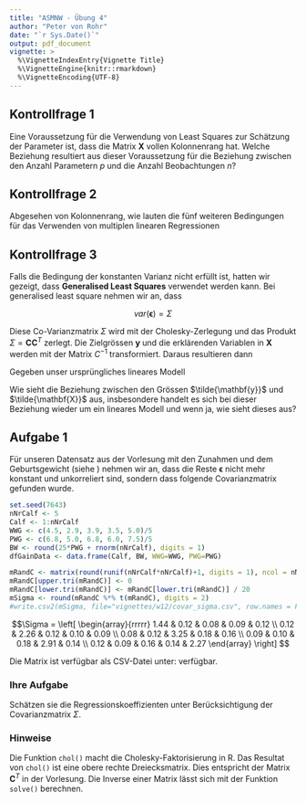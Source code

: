 ```yaml
---
title: "ASMNW - Übung 4"
author: "Peter von Rohr"
date: "`r Sys.Date()`"
output: pdf_document
vignette: >
  %\VignetteIndexEntry{Vignette Title}
  %\VignetteEngine{knitr::rmarkdown}
  %\VignetteEncoding{UTF-8}
---
```


## Kontrollfrage 1
Eine Voraussetzung für die Verwendung von Least Squares zur Schätzung der Parameter ist, dass die Matrix $\mathbf{X}$ vollen Kolonnenrang hat. Welche Beziehung resultiert aus dieser Voraussetzung für die Beziehung zwischen den Anzahl Parametern $p$ und die Anzahl Beobachtungen $n$?


## Kontrollfrage 2
Abgesehen von Kolonnenrang, wie lauten die fünf weiteren Bedingungen für das Verwenden von multiplen linearen Regressionen


## Kontrollfrage 3
Falls die Bedingung der konstanten Varianz nicht erfüllt ist, hatten wir gezeigt, dass __Generalised Least Squares__ verwendet werden kann. Bei generalised least square nehmen wir an, dass 

$$var(\mathbf{\epsilon}) = \Sigma$$

Diese Co-Varianzmatrix $\Sigma$ wird mit der Cholesky-Zerlegung und das Produkt $\Sigma = \mathbf{C}\mathbf{C}^T$ zerlegt. Die Zielgrössen $\mathbf{y}$ und die erklärenden Variablen in $\mathbf{X}$ werden mit der Matrix $C^{-1}$ transformiert. Daraus resultieren dann

\begin{eqnarray}
\tilde{\mathbf{y}} &=& \mathbf{C}^{-1} \mathbf{y} \nonumber \\
\tilde{\mathbf{X}} &=& \mathbf{C}^{-1} \mathbf{X}
\label{eq:TildeTransform}
\end{eqnarray}

Gegeben unser ursprüngliches lineares Modell


\begin{equation}
\mathbf{y} = \mathbf{X}\mathbf{\beta} + \mathbf{\epsilon}
\label{eq:LinearModel}
\end{equation}

Wie sieht die Beziehung zwischen den Grössen $\tilde{\mathbf{y}}$ und $\tilde{\mathbf{X}}$ aus, insbesondere handelt es sich bei dieser Beziehung wieder um ein lineares Modell und wenn ja, wie sieht dieses aus?

\pagebreak

## Aufgabe 1
Für unseren Datensatz aus der Vorlesung mit den Zunahmen und dem Geburtsgewicht (siehe \url{http://charlotte-ngs.github.io/GELASM/w12/gain_data.csv}) nehmen wir an, dass die Reste $\mathbf{\epsilon}$ nicht mehr konstant und unkorreliert sind, sondern dass folgende Covarianzmatrix gefunden wurde.


```r
set.seed(7643)
nNrCalf <- 5
Calf <- 1:nNrCalf
WWG <- c(4.5, 2.9, 3.9, 3.5, 5.0)/5
PWG <- c(6.8, 5.0, 6.8, 6.0, 7.5)/5
BW <- round(25*PWG + rnorm(nNrCalf), digits = 1)
dfGainData <- data.frame(Calf, BW, WWG=WWG, PWG=PWG)

mRandC <- matrix(round(runif(nNrCalf*nNrCalf)+1, digits = 1), ncol = nNrCalf)
mRandC[upper.tri(mRandC)] <- 0
mRandC[lower.tri(mRandC)] <- mRandC[lower.tri(mRandC)] / 20
mSigma <- round(mRandC %*% t(mRandC), digits = 2)
#write.csv2(mSigma, file="vignettes/w12/covar_sigma.csv", row.names = FALSE, quote = FALSE)
```

$$\Sigma = \left[
  \begin{array}{rrrrr}
      1.44 & 0.12 & 0.08 & 0.09 & 0.12 \\ 
      0.12 & 2.26 & 0.12 & 0.10 & 0.09 \\ 
      0.08 & 0.12 & 3.25 & 0.18 & 0.16 \\ 
      0.09 & 0.10 & 0.18 & 2.91 & 0.14 \\ 
      0.12 & 0.09 & 0.16 & 0.14 & 2.27
  \end{array}
\right]
$$

Die Matrix ist verfügbar als CSV-Datei unter: \url{http://charlotte-ngs.github.io/GELASM/w12/covar_sigma.csv} verfügbar. 

### Ihre Aufgabe
Schätzen sie die Regressionskoeffizienten unter Berücksichtigung der Covarianzmatrix $\Sigma$.

### Hinweise
Die Funktion `chol()` macht die Cholesky-Faktorisierung in R. Das Resultat von `chol()` ist eine obere rechte Dreiecksmatrix. Dies entspricht der Matrix $\mathbf{C}^T$ in der Vorlesung. Die Inverse einer Matrix lässt sich mit der Funktion `solve()` berechnen.


